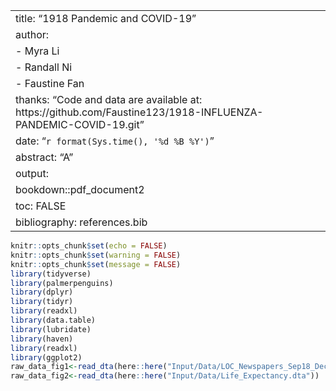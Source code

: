 
---
title: "1918 Pandemic and COVID-19"
author: 
  - Myra Li
  - Randall Ni
  - Faustine Fan
thanks: "Code and data are available at: https://github.com/Faustine123/1918-INFLUENZA-PANDEMIC-COVID-19.git"
date: "`r format(Sys.time(), '%d %B %Y')`"
abstract: "A"
output:
  bookdown::pdf_document2
toc: FALSE
bibliography: references.bib
---

```r

knitr::opts_chunk$set(echo = FALSE)
knitr::opts_chunk$set(warning = FALSE)
knitr::opts_chunk$set(message = FALSE)
library(tidyverse)
library(palmerpenguins)
library(dplyr)
library(tidyr)
library(readxl)
library(data.table)
library(lubridate)
library(haven)
library(readxl)
library(ggplot2)
raw_data_fig1<-read_dta(here::here("Input/Data/LOC_Newspapers_Sep18_Dec19.dta"))
raw_data_fig2<-read_dta(here::here("Input/Data/Life_Expectancy.dta"))

```

